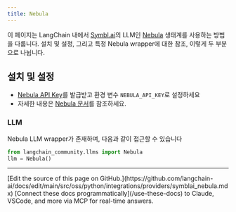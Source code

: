 ```yaml
---
title: Nebula
---
```


이 페이지는 LangChain 내에서 [Symbl.ai](https://symbl.ai/)의 LLM인 [Nebula](https://symbl.ai/nebula) 생태계를 사용하는 방법을 다룹니다.
설치 및 설정, 그리고 특정 Nebula wrapper에 대한 참조, 이렇게 두 부분으로 나뉩니다.

## 설치 및 설정

- [Nebula API Key](https://info.symbl.ai/Nebula_Private_Beta.html)를 발급받고 환경 변수 `NEBULA_API_KEY`로 설정하세요
- 자세한 내용은 [Nebula 문서](https://docs.symbl.ai/docs/nebula-llm)를 참조하세요.

### LLM

Nebula LLM wrapper가 존재하며, 다음과 같이 접근할 수 있습니다
```python
from langchain_community.llms import Nebula
llm = Nebula()
```

---

<Callout icon="pen-to-square" iconType="regular">
    [Edit the source of this page on GitHub.](https://github.com/langchain-ai/docs/edit/main/src/oss/python/integrations/providers/symblai_nebula.mdx)
</Callout>
<Tip icon="terminal" iconType="regular">
    [Connect these docs programmatically](/use-these-docs) to Claude, VSCode, and more via MCP for    real-time answers.
</Tip>
